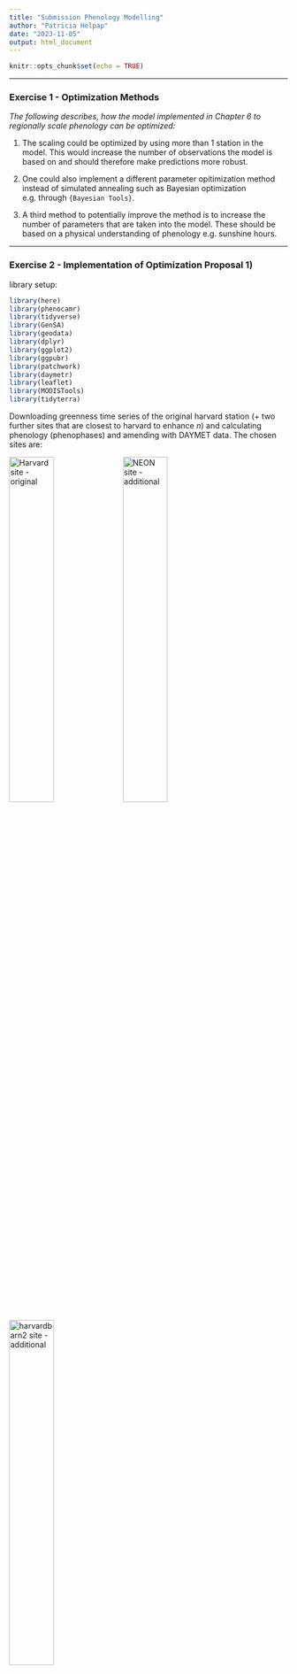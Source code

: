```yaml
---
title: "Submission Phenology Modelling"
author: "Patricia Helpap"
date: "2023-11-05"
output: html_document
---
```


```r
knitr::opts_chunk$set(echo = TRUE)
```

---

### Exercise 1 - Optimization Methods

*The following describes, how the model implemented in Chapter 6 to regionally scale phenology can be optimized:*

1) The scaling could be optimized by using more than 1 station in the model. This would increase the number of observations the model is based on and should therefore make predictions more robust.

2) One could also implement a different parameter opitimization method instead of simulated annealing such as Bayesian optimization e.g. through `{Bayesian Tools}`.

3) A third method to potentially improve the method is to increase the number of parameters that are taken into the model. These should be based on a physical understanding of phenology e.g. sunshine hours. 

---

### Exercise 2 - Implementation of Optimization Proposal 1)

library setup:

```r
library(here)
library(phenocamr)
library(tidyverse)
library(GenSA)
library(geodata)
library(dplyr)
library(ggplot2)
library(ggpubr)
library(patchwork)
library(daymetr)
library(leaflet)
library(MODISTools)
library(tidyterra)
```

Downloading greenness time series of the original harvard station (+ two further sites that are closest to harvard to enhance *n*) and calculating phenology (phenophases) and amending with DAYMET data.
The chosen sites are: 

![Harvard site - original](../images/Harvard_site.png){#id .class width=40% height=40%}
![NEON site - additional](../images/NEON_site.png){#id .class width=40% height=40%}
![harvardbarn2 site - additional](../images/harvardbarn_site.png){#id .class width=40% height=40%}

```r
phenocamr::download_phenocam( #to improve the model, can include more sites i.e. increase n
  site = "harvard$",
  veg_type = "DB",
  roi_id = "1000",
  daymet = TRUE,
  phenophase = TRUE,
  trim = 2022,
  out_dir = tempdir()
)
phenocamr::download_phenocam( #to improve the model, can include more sites i.e. increase n
  site = "NEON.D01.HARV.DP1.00033$",
  veg_type = "DB",
  roi_id = "1000",
  daymet = TRUE,
  phenophase = TRUE,
  trim = 2022,
  out_dir = tempdir()
)
phenocamr::download_phenocam( #to improve the model, can include more sites i.e. increase n
  site = "harvardbarn2$",
  veg_type = "DB",
  roi_id = "1000",
  daymet = TRUE,
  phenophase = TRUE,
  trim = 2022,
  out_dir = tempdir()
)


harvard_phenocam_data <- readr::read_csv(
  file.path(tempdir(), "harvard_DB_1000_3day.csv"),
  comment = "#"
)
harvardbarn_phenocam_data <- readr::read_csv(
  file.path(tempdir(), "harvardbarn2_DB_1000_3day.csv"),
  comment = "#"
)
NEON_phenocam_data <- readr::read_csv(
  file.path(tempdir(), "NEON.D01.HARV.DP1.00033_DB_1000_3day.csv"),
  comment = "#"
)
```

Reading in harvard phenology only retaining spring (rising) phenology for the GCC 90th percentile time series (the default):
```r
harvard_phenology <- readr::read_csv(
  file.path(
    tempdir(),
    "harvard_DB_1000_3day_transition_dates.csv"
  ),
  comment = "#"
) |>
  dplyr::filter(
    direction == "rising",
    gcc_value == "gcc_90"
  )

harvardbarn_phenology <- readr::read_csv(
  file.path(
    tempdir(),
    "harvardbarn2_DB_1000_3day_transition_dates.csv"
  ),
  comment = "#"
) |>
  dplyr::filter(
    direction == "rising",
    gcc_value == "gcc_90"
  )

NEON_phenology <- readr::read_csv(
  file.path(
    tempdir(),
    "NEON.D01.HARV.DP1.00033_DB_1000_3day_transition_dates.csv"
  ),
  comment = "#"
) |>
  dplyr::filter(
    direction == "rising",
    gcc_value == "gcc_90"
  )

```

Return mean daily temperature as well as formal dates (for plotting) and binding the sites together into one dataframe:
```r
harvard_temp <- harvard_phenocam_data |>
  group_by(year) |>
  dplyr::mutate(
    tmean = (tmax..deg.c. + tmin..deg.c.)/2
  ) |>
  dplyr::mutate(
    date = as.Date(date),
    gdd = cumsum(ifelse(tmean >= 5, tmean - 5, 0))
  ) |>
  dplyr::select(
    date,
    year,
    tmean,
    gdd
  ) |>
  ungroup()

harvardbarn_temp <- harvardbarn_phenocam_data |>
  group_by(year) |>
  dplyr::mutate(
    tmean = (tmax..deg.c. + tmin..deg.c.)/2
  ) |>
  dplyr::mutate(
    date = as.Date(date),
    gdd = cumsum(ifelse(tmean >= 5, tmean - 5, 0))
  ) |>
  dplyr::select(
    date,
    year,
    tmean,
    gdd
  ) |>
  ungroup()

NEON_temp <- NEON_phenocam_data |>
  group_by(year) |>
  dplyr::mutate(
    tmean = (tmax..deg.c. + tmin..deg.c.)/2
  ) |>
  dplyr::mutate(
    date = as.Date(date),
    gdd = cumsum(ifelse(tmean >= 5, tmean - 5, 0))
  ) |>
  dplyr::select(
    date,
    year,
    tmean,
    gdd
  ) |>
  ungroup()

#add an ID to make the sites distinguishable
harvard_temp$ID <- "harvard"
harvardbarn_temp$ID <- "harvardbarn"
NEON_temp$ID <- "NEON"

station_temp <- rbind(harvard_temp, harvardbarn_temp, NEON_temp)

```
Convert the harvard phenology data and only retain required data. ALso binding all phenology data into one dataframe again.
```r
harvard_phenology <- harvard_phenology |>
  mutate(
    doy = as.numeric(format(as.Date(transition_25),"%j")),
    year = as.numeric(format(as.Date(transition_25),"%Y"))
  ) |>
  select(
    year,
    doy,
    transition_25,
    threshold_25
  )

harvardbarn_phenology <- harvardbarn_phenology |>
  mutate(
    doy = as.numeric(format(as.Date(transition_25),"%j")),
    year = as.numeric(format(as.Date(transition_25),"%Y"))
  ) |>
  select(
    year,
    doy,
    transition_25,
    threshold_25
  )

NEON_phenology <- NEON_phenology |>
  mutate(
    doy = as.numeric(format(as.Date(transition_25),"%j")),
    year = as.numeric(format(as.Date(transition_25),"%Y"))
  ) |>
  select(
    year,
    doy,
    transition_25,
    threshold_25
  )

#add an ID again
harvard_phenology$ID <-"harvard"
harvardbarn_phenology$ID <- "harvardbarn"
NEON_phenology$ID <- "NEON"

station_phenology <- rbind(harvard_phenology, harvardbarn_phenology, NEON_phenology)

```

__Growing degree day model optimization:__
```r
#calling functions from the function file:
source("functions.R")

# starting model parameters - randomly chosen
par = c(0, 120)

# limits to the parameter space
lower <- c(-10,0)
upper <- c(45,500)

# data needs to be provided in a consistent single data file, a nested data structure
# will therefore accept non standard data formats
data <- list(
  drivers = station_temp,
  validation = station_phenology
)

#for comparison with original model:
data_harvard <- list(
  drivers = harvard_temp,
  validation = harvard_phenology
)

# optimize the model parameters
optim_par = GenSA::GenSA(
  par = par,
  fn = rmse_gdd,
  lower = lower,
  upper = upper,
  control = list(
    max.call = 4000
  ),
  data = data
)$par

optim_par_ha = GenSA::GenSA( #for harvard only
  par = par,
  fn = rmse_gdd,
  lower = lower,
  upper = upper,
  control = list(
    max.call = 4000
  ),
  data = data_harvard
)$par


```

Now run the model for all years to get the phenology predictions:
```r
predictions <- station_temp |>
  group_by(year) |>
  summarize(
    prediction = gdd_model(
      temp = tmean,
      par = optim_par
    )
  )

 predictions_ha <- harvard_temp |>
   group_by(year) |>
   summarize(
     prediction = gdd_model(
       temp = tmean,
       par = optim_par_ha
     )
   )

# join predicted with observed data
validation <- left_join(predictions, station_phenology)
validation_ha <- left_join(predictions_ha, harvard_phenology)

```
We can now plot the predicted vs observed DOY to see how well the model does:
```r
# join predicted with observed data
validation <- left_join(predictions, station_phenology)
validation_ha <- left_join(predictions_ha, harvard_phenology)

plot_allsites <- ggplot(validation) + #trying to combine both plots into one??
  geom_smooth(
    aes(
      doy,
      prediction
    ),
    colour = "grey25",
    method = "lm"
  ) +
  geom_point(
    aes(
      doy,
      prediction
    ))+
  geom_abline(
    intercept=0,
    slope=1,
    linetype="dotted"
  ) +
  labs(
    x = "Observed leaf-out date (DOY)",
    y = "Predicted leaf-out date (DOY)"
  ) +
  theme_bw()  +
  theme(legend.position = "none")

plot_harvard <- ggplot(validation_ha) + #for comparing with harvard alone
  geom_smooth(
    aes(
      doy,
      prediction
    ),
    colour = "red",
    method = "lm"
  ) +
  geom_point(
    aes(
      doy,
      prediction
    )
  ) +
  geom_abline(
    intercept=0,
    slope=1,
    linetype="dotted"
  ) +
  labs(
    x = "Observed leaf-out date (DOY)",
    y = "Predicted leaf-out date (DOY)"
  ) +
  annotate("text", x = 121, y = 135,
           label = paste("Harvard site alone"), color = "red3", size = 4) +
  theme_bw()  +
  theme(
    legend.position = "none"
  )

ggarrange(plot_harvard, plot_allsites, ncol=2)
```

It becomes apparent quite quickly that including more sites into the model has actually made the predictions worse compared to the observed DOY since the black line deviates even further from the ideal diagonal than the red line (harvard alone).

---

### Exercise 3 - Statistical comparison with the MODIS MCD12Q2 phenology product

*the MODIS phenology product is another set of observational data that we compare our model data to*

We first have to download the MODIS data that is appropriate for comparison i.e.
- similar geographical location (here 20km l/r and a/b the harvard site as that should include the 2 additional sites)
- similar timescale, we have data from 2008-2022 in our DOY model:
```r
# load libraries
library(MODISTools)

# download and save phenology data
phenology <- MODISTools::mt_subset(
  product = "MCD12Q2",
  lat = 42.53, #lat of harvard
  lon = -72.17, #lon of harvard
  band = "Greenup.Num_Modes_01",
  start = "2008-01-01",
  end = "2022-12-31",
  km_lr = 20, #decreased to around 20km around harvard to get the same spatial scale as the sites selected for model
  km_ab = 20, #same here
  site_name = "swiss",
  internal = TRUE,
  progress = FALSE
)

```
To be able to compare the MODIS product with our data, have to screen and transform the data:
```r
# screening of data
phenology <- phenology |>
  mutate(
    value = ifelse(value > 32656, NA, value),
    value = as.numeric(format(as.Date("1970-01-01") + value, "%j")),
    value = ifelse (value < 200, value, NA)
  )

#select DOY (value) and change the calendar dates to years so we can average by year
phenology_filtered <- phenology |>
    select(
      value,
      calendar_date
    )  |>
      mutate(
        calendar_date = format(as.Date(calendar_date), "%Y"
      )) |>
  group_by(calendar_date) |> #group by the years
    summarize(
      DOY_modis = mean(value, na.rm=T)) #take mean over all pixels
```
For statistical evaluation we bind both the predicted and MODIS data together:
```r
#both dataoutputs combined:
phenology_stats <- cbind(predictions$year, predictions$prediction, phenology_filtered$DOY_modis)
colnames(phenology_stats) <- c("year","DOY_pred","DOY_modis")
phenology_stats <- as.data.frame(phenology_stats)

```
__Statistical evaluation__

*Null hypothesis:* both products are the same i.e. spread on a diagonal plotted against each other
*alternative hypothesis:* the products differ from each other

We can first have a look at the `R base` statistics:
```r
summary(phenology_stats[c(2,3)])
```
For hypothesis testing, we can use a test of no-difference e.g. the Mann-Whitney-U-test (non-parametric test for unrelated samples as normality of the datasets not known). In this test, the sample with the lower median must come first i.e. the `DOY_modis` dataset.

*[Source: https://www.methodenberatung.uzh.ch/de/datenanalyse_spss/unterschiede/zentral/mann.html]*

```r
MWtest_phen <- wilcox.test(phenology_stats$DOY_modis, phenology_stats$DOY_pred)
Wvalue_phen<-round(MWtest_phen$statistic, 2)
P_phen<-round(MWtest_phen$p.value, 3)
if (MWtest_phen$p.value < 0.05) {P_phen = "<0.05"}
MWtest_phen #signficantly different
```
We can also use a linear model to see how much of the observed data can be explained by the predicted model DOY. When plotted against each other, we would ideally get a slope-value of 1 and an intercept of 0 if the model data was able to explain 100% of the observed MODIS data.
```r
#compute slope of linear model
lineartrend_phen <- lm(DOY_pred ~ DOY_modis, data= phenology_stats) ##linear trend, simple regression
phen_slope <- round(lineartrend_phen$coefficients[2], 3) #slope of lm
phen_intercept <- round(lineartrend_phen$coefficients[1], 3) #intercept
#formula for linear model: ideally would have Y = X, but in reality have Y= 1.03x + 21

```
For further evaluation, we can also look at the correlation of both datasets. In theory if the model was perfect, the correlation would be 1.
```r
cor_phen <- round(cor(phenology_stats$DOY_modis, phenology_stats$DOY_pred, method = "pearson"),3)
cor_phen 
cor_phen^2 #(i.e. R2) 

```
We can summary these statistics visually:
```r
phenology_stats |>
 ggplot(aes(x = DOY_modis, y = DOY_pred)) +
    geom_point(size = 0.75) +
    geom_smooth(method = "lm", color = "skyblue3", fullrange = TRUE) +
    labs(x = expression(paste("DOY MODIS product")),
         y = expression(paste("DOY model predicted"))) +
  geom_abline(
    intercept=0,
    slope=1,
    linetype="dotted"
  ) +
  annotate("text", x = 98.7, y = 139,
           label = paste("Y =", phen_slope, "X +", phen_intercept), color = "skyblue3", size = 5) +
  annotate("text", x = 99, y = 142,
           label = paste("Correlation R = ", cor_phen), color = "black", size = 5) +
  annotate("text", x = 99, y = 136,
           label = paste("MW p-value = ", P_phen), color = "red3", size = 5) +
  #  xlim(0,150)+
  ylim(100,145)+
    theme_classic()


```

__To summarise:__
- The Mann-Whitney-U-test shows that the two datasets are significantly different, i.e. we have to accept the alternative Hypothesis.

- The resulting slope and intercept of the linear model show that the predicted values are overall higher than the observed MODIS data for this region. 

- Correlation of both datasets is not as high as expected with 0.725; ideally, we would want a value much closer to 1. The R2 value of 0.53 means that the predicted values can only explain 53% of the observed values instead of 100%.





